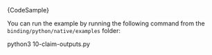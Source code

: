 
<CodeBlock className="language-python">
    {CodeSample}
</CodeBlock>

You can run the example by running the following command from the `binding/python/native/examples` folder:

<CodeBlock className="language-bash">
    python3 10-claim-outputs.py
</CodeBlock>
